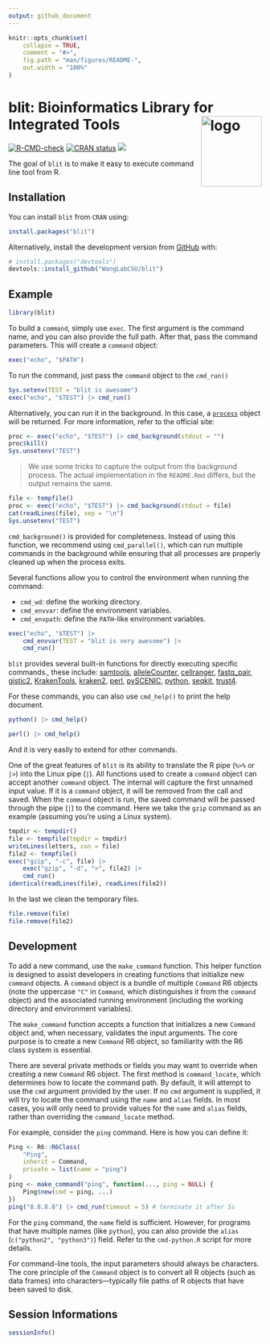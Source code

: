 ```yaml
---
output: github_document
---
```


<!-- README.md is generated from README.Rmd. Please edit that file -->

```r
knitr::opts_chunk$set(
    collapse = TRUE,
    comment = "#>",
    fig.path = "man/figures/README-",
    out.width = "100%"
)
```

# blit: Bioinformatics Library for Integrated Tools <img src="man/figures/logo.png" alt="logo" align="right" height="140" width="120"/>

<!-- badges: start -->
[![R-CMD-check](https://github.com/WangLabCSU/blit/actions/workflows/R-CMD-check.yaml/badge.svg)](https://github.com/WangLabCSU/blit/actions/workflows/R-CMD-check.yaml)
[![CRAN status](https://www.r-pkg.org/badges/version/blit)](https://CRAN.R-project.org/package=blit)
[![](https://cranlogs.r-pkg.org/badges/blit)](https://cran.r-project.org/package=blit)
<!-- badges: end -->

The goal of `blit` is to make it easy to execute command line tool from R.

## Installation

You can install `blit` from `CRAN` using:
```r
install.packages("blit")
```

Alternatively, install the development version from
[GitHub](https://github.com/) with:
``` r
# install.packages("devtools")
devtools::install_github("WangLabCSU/blit")
```

## Example
```r
library(blit)
```

To build a `command`, simply use `exec`. The first argument is the command name,
and you can also provide the full path. After that, pass the command parameters.
This will create a `command` object:
```r
exec("echo", "$PATH")
```

To run the command, just pass the `command` object to the `cmd_run()`
```r
Sys.setenv(TEST = "blit is awesome")
exec("echo", "$TEST") |> cmd_run()
```

Alternatively, you can run it in the background. In this case, a
[`process`](https://processx.r-lib.org/index.html) object will be returned. For
more information, refer to the official site:
```r
proc <- exec("echo", "$TEST") |> cmd_background(stdout = "")
proc$kill()
Sys.unsetenv("TEST")
```

> We use some tricks to capture the output from the background process. The
actual implementation in the `README.Rmd` differs, but the output remains the
same.

```r
file <- tempfile()
proc <- exec("echo", "$TEST") |> cmd_background(stdout = file)
cat(readLines(file), sep = "\n")
Sys.unsetenv("TEST")
```

`cmd_background()` is provided for completeness. Instead of using this function,
we recommend using `cmd_parallel()`, which can run multiple commands in the
background while ensuring that all processes are properly cleaned up when the
process exits.

Several functions allow you to control the environment when running the command:

  - `cmd_wd`: define the working directory.
  - `cmd_envvar`: define the environment variables.
  - `cmd_envpath`: define the `PATH`-like environment variables.

```r
exec("echo", "$TEST") |>
    cmd_envvar(TEST = "blit is very awesome") |>
    cmd_run()
```

`blit` provides several built-in functions for directly executing specific
commands., these include:
[samtools](https://www.htslib.org/),
[alleleCounter](https://github.com/cancerit/alleleCount),
[cellranger](https://www.10xgenomics.com/cn/support/software/cell-ranger/latest),
[fastq_pair](https://github.com/linsalrob/fastq-pair),
[gistic2](https://broadinstitute.github.io/gistic2/),
[KrakenTools](https://github.com/jenniferlu717/KrakenTools),
[kraken2](https://github.com/DerrickWood/kraken2/wiki/Manual),
[perl](https://www.perl.org/), [pySCENIC](https://github.com/aertslab/pySCENIC),
[python](https://www.python.org/), [seqkit](https://bioinf.shenwei.me/seqkit/),
[trust4](https://github.com/liulab-dfci/TRUST4).

For these commands, you can also use `cmd_help()` to print the help document.
```r
python() |> cmd_help()
```

```r
perl() |> cmd_help()
```

And it is very easily to extend for other commands.

One of the great features of `blit` is its ability to translate the R pipe
(`%>%` or `|>`) into the Linux pipe (`|`). All functions used to create a
`command` object can accept another `command` object. The internal will capture
the first unnamed input value. If it is a `command` object, it will be removed
from the call and saved. When the `command` object is run, the saved command
will be passed through the pipe (`|`) to the command. Here we take the `gzip`
command as an example (assuming you're using a Linux system).

```r
tmpdir <- tempdir()
file <- tempfile(tmpdir = tmpdir)
writeLines(letters, con = file)
file2 <- tempfile()
exec("gzip", "-c", file) |>
    exec("gzip", "-d", ">", file2) |>
    cmd_run()
identical(readLines(file), readLines(file2))
```

In the last we clean the temporary files.
```r
file.remove(file)
file.remove(file2)
```

## Development
To add a new command, use the `make_command` function. This helper function is
designed to assist developers in creating functions that initialize new
`command` objects. A `command` object is a bundle of multiple `Command` R6
objects (note the uppercase `"C"` in `Command`, which distinguishes it from the
`command` object) and the associated running environment (including the working
directory and environment variables).

The `make_command` function accepts a function that initializes a new `Command`
object and, when necessary, validates the input arguments. The core purpose is
to create a new `Command` R6 object, so familiarity with the R6 class system is
essential.

There are several private methods or fields you may want to override when
creating a new `Command` R6 object. The first method is `command_locate`, which
determines how to locate the command path. By default, it will attempt to use
the `cmd` argument provided by the user. If no `cmd` argument is supplied, it
will try to locate the command using the `name` and `alias` fields.  In most
cases, you will only need to provide values for the `name` and `alias` fields,
rather than overriding the `command_locate` method.

For example, consider the `ping` command. Here is how you can define it:
```r
Ping <- R6::R6Class(
    "Ping",
    inherit = Command,
    private = list(name = "ping")
)
ping <- make_command("ping", function(..., ping = NULL) {
    Ping$new(cmd = ping, ...)
})
ping("8.8.8.8") |> cmd_run(timeout = 5) # terminate it after 5s
```

For the `ping` command, the `name` field is sufficient. However, for programs
that have multiple names (like `python`), you can also provide the `alias`
(`c("python2", "python3")`) field. Refer to the `cmd-python.R` script for more
details.

For command-line tools, the input parameters should always be characters. The
core principle of the `Command` object is to convert all R objects (such as data
frames) into characters—typically file paths of R objects that have been saved
to disk.


## Session Informations
```r
sessionInfo()
```
